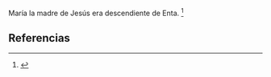 María la madre de Jesús era descendiente de Enta. <ref name="n0">{{lib|LU|122|1|2}}</ref> 

== Referencias ==

<references/>
